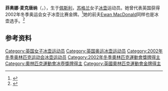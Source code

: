 {{NoteTA|G1=Sports}}
'''菲奥娜·麦克唐纳'''（{{lang-en|Fiona MacDonald}}，{{bd|1974年|12月9日||}}），生于[[佩斯利|佩斯利]]，[[苏格兰|苏格兰]]女子[[冰壶|冰壶]]运动员。她曾代表英国获得2002年冬季奥运会女子冰壶比赛金牌。<ref>{{Cite web|title=Fiona MACDONALD|url=https://www.olympic.org/fiona-macdonald|accessdate=2021-04-13|work=International Olympic Committee}}</ref>她的前夫[[Ewan_MacDonald|Ewan MacDonald]]同样也是冰壶选手。<ref>{{cite web|url=https://www.olympedia.org/athletes/102010|title=Fiona MacDonald|work=Olympedia|accessdate=2021-04-14}}</ref>

== 参考资料 ==
{{reflist}}

{{奥林匹克运动会冰壶比赛女子团体冠军}}

{{Authority control}}
{{DEFAULTSORT:MacDonald, Fiona}}
[[Category:英国女子冰壶运动员|Category:英国女子冰壶运动员]]
[[Category:英国奥运冰壶运动员|Category:英国奥运冰壶运动员]]
[[Category:2002年冬季奥林匹克运动会冰壶运动员|Category:2002年冬季奥林匹克运动会冰壶运动员]]
[[Category:2002年冬季奧林匹克運動會獎牌得主|Category:2002年冬季奧林匹克運動會獎牌得主]]
[[Category:奧林匹克運動會冰壺獎牌得主|Category:奧林匹克運動會冰壺獎牌得主]]
[[Category:英國奧林匹克運動會金牌得主|Category:英國奧林匹克運動會金牌得主]]